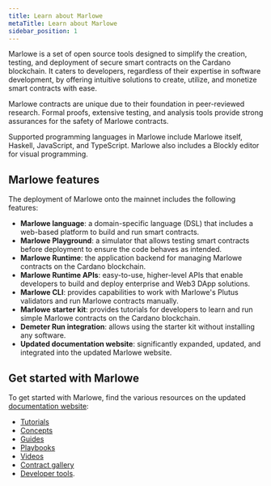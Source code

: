```yaml
---
title: Learn about Marlowe
metaTitle: Learn about Marlowe
sidebar_position: 1
---
```


Marlowe is a set of open source tools designed to simplify the creation,
testing, and deployment of secure smart contracts on the Cardano blockchain. It
caters to developers, regardless of their expertise in software development, by
offering intuitive solutions to create, utilize, and monetize smart contracts
with ease.

Marlowe contracts are unique due to their foundation in peer-reviewed research.
Formal proofs, extensive testing, and analysis tools provide strong assurances
for the safety of Marlowe contracts.

Supported programming languages in Marlowe include Marlowe itself, Haskell,
JavaScript, and TypeScript. Marlowe also includes a Blockly editor for visual
programming.

## Marlowe features

The deployment of Marlowe onto the mainnet includes the following features:

- **Marlowe language**: a domain-specific language (DSL) that includes a
  web-based platform to build and run smart contracts.
- **Marlowe Playground**: a simulator that allows testing smart contracts before
  deployment to ensure the code behaves as intended.
- **Marlowe Runtime**: the application backend for managing Marlowe contracts on
  the Cardano blockchain.
- **Marlowe Runtime APIs**: easy-to-use, higher-level APIs that enable
  developers to build and deploy enterprise and Web3 DApp solutions.
- **Marlowe CLI**: provides capabilities to work with Marlowe's Plutus
  validators and run Marlowe contracts manually.
- **Marlowe starter kit**: provides tutorials for developers to learn and run
  simple Marlowe contracts on the Cardano blockchain.
- **Demeter Run integration**: allows using the starter kit without installing
  any software.
- **Updated documentation website**: significantly expanded, updated, and
  integrated into the updated Marlowe website.

## Get started with Marlowe

To get started with Marlowe, find the various resources on the updated
[documentation website](https://docs.marlowe.iohk.io/docs/introduction):

- [Tutorials](https://docs.marlowe.iohk.io/tutorials)
- [Concepts](https://docs.marlowe.iohk.io/tutorials/concepts/overview)
- [Guides](https://docs.marlowe.iohk.io/tutorials/guides/overview)
- [Playbooks](https://docs.marlowe.iohk.io/tutorials/playbooks/overview)
- [Videos](https://docs.marlowe.iohk.io/tutorials/videos)
- [Contract gallery](https://docs.marlowe.iohk.io/docs/examples/examples-contract-gallery)
- [Developer tools](https://docs.marlowe.iohk.io/docs/developer-tools/overview).
